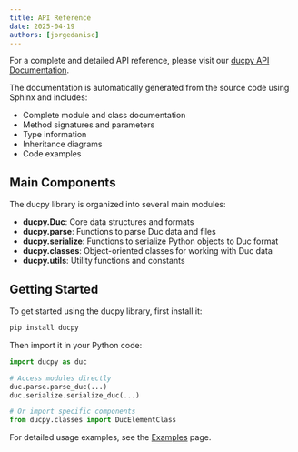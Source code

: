 ```yaml
---
title: API Reference
date: 2025-04-19
authors: [jorgedanisc]
---
```



For a complete and detailed API reference, please visit our [ducpy API Documentation](https://python.duc.ducflair.com/).

The documentation is automatically generated from the source code using Sphinx and includes:

- Complete module and class documentation
- Method signatures and parameters 
- Type information
- Inheritance diagrams
- Code examples

## Main Components

The ducpy library is organized into several main modules:

- **ducpy.Duc**: Core data structures and formats
- **ducpy.parse**: Functions to parse Duc data and files
- **ducpy.serialize**: Functions to serialize Python objects to Duc format
- **ducpy.classes**: Object-oriented classes for working with Duc data
- **ducpy.utils**: Utility functions and constants

## Getting Started

To get started using the ducpy library, first install it:

```bash
pip install ducpy
```

Then import it in your Python code:

```python
import ducpy as duc

# Access modules directly
duc.parse.parse_duc(...)
duc.serialize.serialize_duc(...)

# Or import specific components
from ducpy.classes import DucElementClass
```

For detailed usage examples, see the [Examples](/docs/libraries/python/examples) page. 